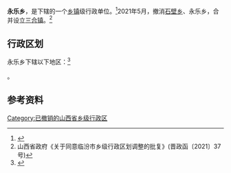 {{中国乡级行政区|14/10/25/201/000}}

'''永乐乡'''，是{{PRC admin/fullname|14/10/25/201/000|3}}下辖的一个[[乡镇|乡镇]]级行政单位。<ref>{{PRC admin/ref sgc|{{PRC admin/parent|14/10/25/201/000}}}}</ref>2021年5月，撤消[[石壁乡|石壁乡]]、永乐乡，合并设立[[三合镇_(古县)|三合镇]]。<ref>山西省政府《关于同意临汾市乡级行政区划调整的批复》(晋政函〔2021〕37号)</ref>

== 行政区划 ==

永乐乡下辖以下地区：<ref>{{PRC admin/ref sgc|14/10/25/201/000}}</ref>

{{PRC admin/children|14/10/25/201/000}}。

== 参考资料 ==

{{reflist}}

{{PRC admin/navcat|14/10/25/201/000}}

[[Category:已撤销的山西省乡级行政区|Category:已撤销的山西省乡级行政区]]